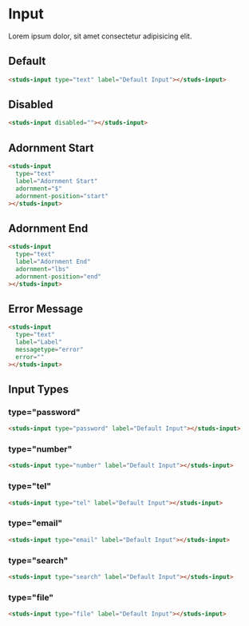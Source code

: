 # Input

Lorem ipsum dolor, sit amet consectetur adipisicing elit.

## Default

<studs-input type="text" label="Default Input"></studs-input>

```html
<studs-input type="text" label="Default Input"></studs-input>
```

## Disabled

<studs-input disabled=""></studs-input>

```html
<studs-input disabled=""></studs-input>
```

## Adornment Start

<studs-input type="text" label="Adornment Start" adornment="$" adornment-position="start"></studs-input>

```html
<studs-input
  type="text"
  label="Adornment Start"
  adornment="$"
  adornment-position="start"
></studs-input>
```

## Adornment End

<studs-input type="text" label="Adornment End" adornment="lbs" adornment-position="end"></studs-input>

```html
<studs-input
  type="text"
  label="Adornment End"
  adornment="lbs"
  adornment-position="end"
></studs-input>
```

## Error Message

<studs-input type="text" label="Label" messagetype="error" error=""></studs-input>

```html
<studs-input
  type="text"
  label="Label"
  messagetype="error"
  error=""
></studs-input>
```

## Input Types

### type="password"

<studs-input type="password" label="Default Input"></studs-input>

```html
<studs-input type="password" label="Default Input"></studs-input>
```

### type="number"

<studs-input type="number" label="Default Input"></studs-input>

```html
<studs-input type="number" label="Default Input"></studs-input>
```

### type="tel"

<studs-input type="tel" label="Default Input"></studs-input>

```html
<studs-input type="tel" label="Default Input"></studs-input>
```

### type="email"

<studs-input type="email" label="Default Input"></studs-input>

```html
<studs-input type="email" label="Default Input"></studs-input>
```

### type="search"

<studs-input type="search" label="Default Input"></studs-input>

```html
<studs-input type="search" label="Default Input"></studs-input>
```

### type="file"

<studs-input type="file" label="Default Input"></studs-input>

```html
<studs-input type="file" label="Default Input"></studs-input>
```
